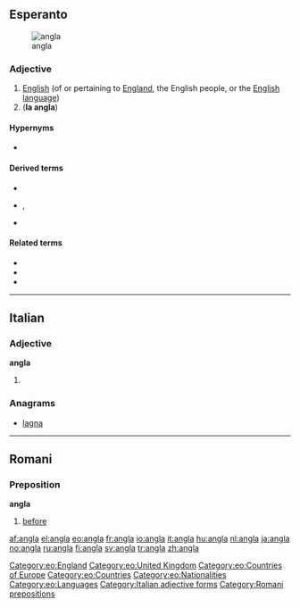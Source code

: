==Esperanto==
[[Image:Flag of England.svg|thumb|angla {{l|eo|flago}}]]

===Adjective===
{{eo-adj}}

# [[English]] (of or pertaining to [[England]], the English people, or the [[English language]])
# ('''la angla''') {{short for|[[la]] [[angla lingvo]]||the English language|lang=eo}}

====Hypernyms====
* {{l|eo|brita|gloss=[[British]]}}

====Derived terms====
* {{l|eo|angla lingvo|gloss=English language}}
* {{l|eo|anglaparola}}, {{l|eo|anglaparolanta|gloss=English-speaking}}
* {{l|eo|anglaparolanto|gloss=an English speaker, [[Anglophone]]}}

====Related terms====
* {{l|eo|angle|gloss=in English}}
* {{l|eo|Anglio|gloss=England}}
* {{l|eo|anglo|gloss=an English [[person]]}}

[[Category:eo:England]]
[[Category:eo:United Kingdom]]
[[Category:eo:Countries of Europe]]
[[Category:eo:Countries]]
[[Category:eo:Nationalities]]
[[Category:eo:Languages]]
{{eo GCSE|4}}
----

==Italian==

===Adjective===
'''angla''' {{f}}

# {{feminine of|anglo}}

===Anagrams===
* [[lagna#Italian|lagna]]

[[Category:Italian adjective forms]]

----

==Romani==

===Preposition===
'''angla'''

# [[before]]

[[Category:Romani prepositions]]

[[af:angla]]
[[el:angla]]
[[eo:angla]]
[[fr:angla]]
[[io:angla]]
[[it:angla]]
[[hu:angla]]
[[nl:angla]]
[[ja:angla]]
[[no:angla]]
[[ru:angla]]
[[fi:angla]]
[[sv:angla]]
[[tr:angla]]
[[zh:angla]]